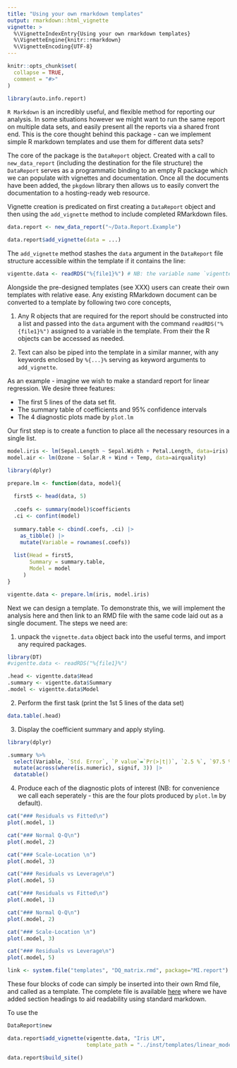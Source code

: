 ```yaml
---
title: "Using your own rmarkdown templates"
output: rmarkdown::html_vignette
vignette: >
  %\VignetteIndexEntry{Using your own rmarkdown templates}
  %\VignetteEngine{knitr::rmarkdown}
  %\VignetteEncoding{UTF-8}
---
```


```r
knitr::opts_chunk$set(
  collapse = TRUE,
  comment = "#>"
)
```

```r
library(auto.info.report)
```

`R Markdown` is an incredibly useful, and flexible method for reporting our analysis.  In some situations however we might want to run the same report on multiple data sets, and easily present all the reports via a shared front end.  This is the core thought behind this package - can we implement simple R markdown templates and use them for different data sets?

The core of the package is the `DataReport` object.  Created with a call to `new_data_report` (including the destination for the file structure) the `DataReport` serves as a programmatic binding to an empty R package which we can populate with vignettes and documentation.  Once all the documents have been added, the `pkgdown` library then allows us to easily convert the documentation to a hosting-ready web resource. 

Vignette creation is predicated on first creating a `DataReport` object and then using the `add_vignette` method to include completed RMarkdown files.

``` r
data.report <- new_data_report("~/Data.Report.Example")

data.report$add_vignette(data = ...)
```

The `add_vignette` method stashes the `data` argument in the `DataReport` file structure accessible within the  template if it contains the line:

```r
vigentte.data <- readRDS("%{file1}%") # NB: the variable name `vigentte.data` is purely exemplary
```


Alongside the pre-designed templates (see XXX) users can create their own templates with relative ease.  Any existing RMarkdown document can be converted to a template by following two core concepts, 

1. Any R objects that are required for the report should be constructed into a list and passed into the `data` argument with the command `readRDS("%{file1}%")` assigned to a  variable in the template.  From their the R objects can be accessed as needed.

2. Text can also be piped into the template in a similar manner, with any keywords enclosed by `%{...}%` serving as keyword arguments to `add_vignette`.

As an example - imagine we wish to make a standard report for linear regression.  We desire three features:

* The first 5 lines of the data set fit.
* The summary table of coefficients and 95% confidence intervals
* The 4 diagnostic plots made by `plot.lm`

Our first step is to create a function to place all the necessary resources in a single list.

``` r

model.iris <- lm(Sepal.Length ~ Sepal.Width + Petal.Length, data=iris)
model.air <- lm(Ozone ~ Solar.R + Wind + Temp, data=airquality)

library(dplyr)

prepare.lm <- function(data, model){
  
  first5 <- head(data, 5)
  
  .coefs <- summary(model)$coefficients
  .ci <- confint(model)
  
  summary.table <- cbind(.coefs, .ci) |> 
    as_tibble() |>
    mutate(Variable = rownames(.coefs))
  
  list(Head = first5, 
       Summary = summary.table,
       Model = model
     )
}

vigentte.data <- prepare.lm(iris, model.iris)

```

Next we can design a template.  To demonstrate this, we will implement the analysis here and then link to an RMD file with the same code laid out as a single document.  The steps we need are:

1. unpack the `vignette.data` object back into the useful terms, and import any required packages. 


``` r
library(DT)
#vigentte.data <- readRDS("%{file1}%")

.head <- vigentte.data$Head
.summary <- vigentte.data$Summary
.model <- vigentte.data$Model
```

2. Perform the first task (print the 1st 5 lines of the data set)

``` r
data.table(.head)

```

3. Display the coefficient summary  and apply styling.

``` r
library(dplyr)

.summary %>% 
  select(Variable, `Std. Error`, `P value`=`Pr(>|t|)`, `2.5 %`, `97.5 %`) |>
  mutate(across(where(is.numeric), signif, 3)) |> 
  datatable()
```

4. Produce each of the diagnostic plots of interest (NB: for convenience we call each seperately - this are the four plots produced by `plot.lm` by default).

``` r
cat("### Residuals vs Fitted\n")
plot(.model, 1)

cat("### Normal Q-Q\n")
plot(.model, 2)

cat("### Scale-Location \n")
plot(.model, 3)

cat("### Residuals vs Leverage\n")
plot(.model, 5)
```

``` r
cat("### Residuals vs Fitted\n")
plot(.model, 1)
```

``` r
cat("### Normal Q-Q\n")
plot(.model, 2)
```

``` r
cat("### Scale-Location \n")
plot(.model, 3)
```

``` r
cat("### Residuals vs Leverage\n")
plot(.model, 5)
```

``` r
link <- system.file("templates", "DQ_matrix.rmd", package="MI.report")
```

These four blocks of code can simply be inserted into their own Rmd file, and called as a template.  The complete file is available [here](`r link`) where we have added section headings to aid readability using standard markdown.

To use the 


``` r

DataReport$new

```

``` r
data.report$add_vignette(vigentte.data, "Iris LM", 
                         template_path = "../inst/templates/linear_model_report.RMD")

data.report$build_site()
```

